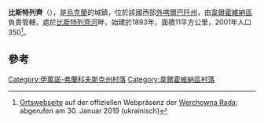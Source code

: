 '''比斯特列齊'''（{{lang-uk|Бистрець}}），是[[烏克蘭|烏克蘭]]的堿鎮，位於該國西部[[外喀爾巴阡州|外喀爾巴阡州]]，由[[韋爾霍維納區|韋爾霍維納區]]負責管轄，處於[[比斯特列齊河|比斯特列齊河]]畔，始建於1893年，面積11平方公里，2001年人口350<ref name="rada">[http://w1.c1.rada.gov.ua/pls/z7503/A005?rf7571=13243 Ortswebseite] auf der offiziellen Webpräsenz der [[Werchowna_Rada|Werchowna Rada]]; abgerufen am 30. Januar 2019 (ukrainisch)</ref>。

==參考==
{{reflist}}

{{coord|48|7|23|N|24|41|32|E|scale:30000|display=title}}

{{DEFAULTSORT:Бистрець}}
[[Category:伊萬諾-弗蘭科夫斯克州村落|Category:伊萬諾-弗蘭科夫斯克州村落]]
[[Category:韋爾霍維納區村落|Category:韋爾霍維納區村落]]

{{IvanoFrankivsk-geo-stub}}